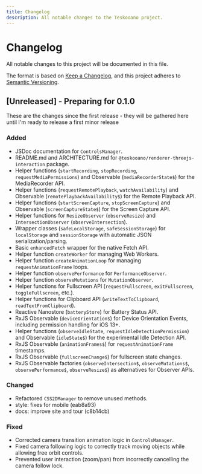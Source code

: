 ```yaml
---
title: Changelog
description: All notable changes to the Teskooano project.
---
```


# Changelog

All notable changes to this project will be documented in this file.

The format is based on [Keep a Changelog](https://keepachangelog.com/en/1.0.0/),
and this project adheres to [Semantic Versioning](https://semver.org/spec/v2.0.0.html).

## [Unreleased] - Preparing for 0.1.0

These are the changes since the first release - they will be gathered here until I'm ready to release a first minor release

### Added

- JSDoc documentation for `ControlsManager`.
- README.md and ARCHITECTURE.md for `@teskooano/renderer-threejs-interaction` package.
- Helper functions (`startRecording`, `stopRecording`, `requestMediaPermissions`) and Observable (`mediaRecorderState$`) for the MediaRecorder API.
- Helper functions (`requestRemotePlayback`, `watchAvailability`) and Observable (`remotePlaybackAvailability$`) for the Remote Playback API.
- Helper functions (`startScreenCapture`, `stopScreenCapture`) and Observable (`screenCaptureState$`) for the Screen Capture API.
- Helper functions for `ResizeObserver` (`observeResize`) and `IntersectionObserver` (`observeIntersection`).
- Wrapper classes (`safeLocalStorage`, `safeSessionStorage`) for `localStorage` and `sessionStorage` with automatic JSON serialization/parsing.
- Basic `enhancedFetch` wrapper for the native Fetch API.
- Helper function `createWorker` for managing Web Workers.
- Helper function `createAnimationLoop` for managing `requestAnimationFrame` loops.
- Helper function `observePerformance` for `PerformanceObserver`.
- Helper function `observeMutations` for `MutationObserver`.
- Helper functions for Fullscreen API (`requestFullscreen`, `exitFullscreen`, `toggleFullscreen`, etc.).
- Helper functions for Clipboard API (`writeTextToClipboard`, `readTextFromClipboard`).
- Reactive Nanostore (`batteryStore`) for Battery Status API.
- RxJS Observable (`deviceOrientation$`) for Device Orientation Events, including permission handling for iOS 13+.
- Helper functions (`observeIdleState`, `requestIdleDetectionPermission`) and Observable (`idleState$`) for the experimental Idle Detection API.
- RxJS Observable (`animationFrames$`) for `requestAnimationFrame` timestamps.
- RxJS Observable (`fullscreenChange$`) for fullscreen state changes.
- RxJS Observable factories (`observeIntersection$`, `observeMutations$`, `observePerformance$`, `observeResize$`) as alternatives for Observer APIs.

### Changed

- Refactored `CSS2DManager` to remove unused methods.
- style: fixes for mobile (eab8a93)
- docs: improve site and tour (c8b14cb)

### Fixed

- Corrected camera transition animation logic in `ControlsManager`.
- Fixed camera following logic to correctly track moving objects while allowing free orbit controls.
- Prevented user interaction (zoom/pan) from incorrectly cancelling the camera follow lock.
